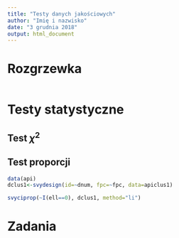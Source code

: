 ```yaml
---
title: "Testy danych jakościowych"
author: "Imię i nazwisko"
date: "3 grudnia 2018"
output: html_document
---
```


# Rozgrzewka



```r

```

# Testy statystyczne

## Test $\chi^2$

## Test proporcji

```r
data(api)
dclus1<-svydesign(id=~dnum, fpc=~fpc, data=apiclus1)

svyciprop(~I(ell==0), dclus1, method="li")
```


# Zadania